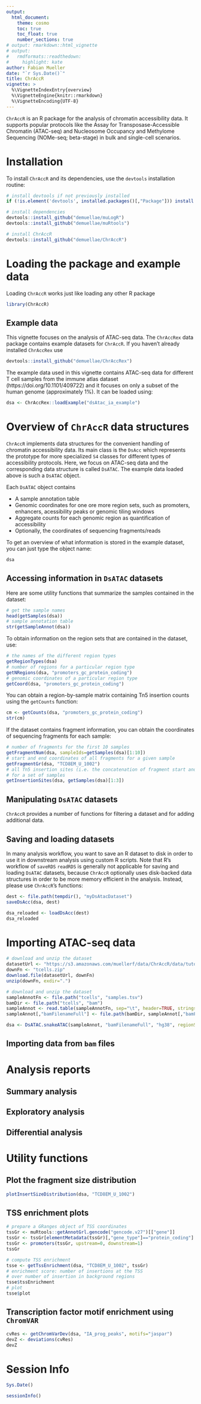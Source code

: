 ```yaml
---
output:
  html_document:
    theme: cosmo
    toc: true
    toc_float: true
    number_sections: true
# output: rmarkdown::html_vignette
# output:
#   rmdformats::readthedown:
#     highlight: kate
author: Fabian Mueller
date: "`r Sys.Date()`"
title: ChrAccR
vignette: >
  %\VignetteIndexEntry{overview}
  %\VignetteEngine{knitr::rmarkdown}
  %\VignetteEncoding{UTF-8}
---
```


`ChrAccR` is an R package for the analysis of chromatin accessibility data.
It supports popular protocols like the Assay for Transposase-Accessible Chromatin
(ATAC-seq) and Nucleosome Occupancy and Methylome Sequencing (NOMe-seq; beta-stage)
in bulk and single-cell scenarios.

# Installation

To install `ChrAccR` and its dependencies, use the `devtools` installation routine:

```r
# install devtools if not previously installed
if (!is.element('devtools', installed.packages()[,"Package"])) install.packages('devtools')

# install dependencies
devtools::install_github("demuellae/muLogR")
devtools::install_github("demuellae/muRtools")

# install ChrAccR
devtools::install_github("demuellae/ChrAccR")
```

# Loading the package and example data

Loading `ChrAccR` works just like loading any other R package
```r
library(ChrAccR)
```

## Example data

This vignette focuses on the analysis of ATAC-seq data. The `ChrAccRex` data package contains example datasets for `ChrAccR`. If you haven't already installed `ChrAccRex` use
```r
devtools::install_github("demuellae/ChrAccRex")
```

The example data used in this vignette contains ATAC-seq data for different T cell samples from the immune atlas dataset (https://doi.org/10.1101/409722) and it focuses on only a subset of the human genome (approximately 1%). It can be loaded using:
```r
dsa <- ChrAccRex::loadExample("dsAtac_ia_example")
```

# Overview of `ChrAccR` data structures

`ChrAccR` implements data structures for the convenient handling of chromatin accessibility data. Its main class is the `DsAcc` which represents the prototype for more specialized `S4` classes for different types of accessibility protocols. Here, we focus on ATAC-seq data and the corresponding data structure is called `DsATAC`. The example data loaded above is such a `DsATAC` object.

Each `DsATAC` object contains

* A sample annotation table
* Genomic coordinates for one ore more region sets, such as promoters, enhancers, acessibility peaks or genomic tiling windows
* Aggregate counts for each genomic region as quantification of accessibility
* Optionally, the coordinates of sequencing fragments/reads

To get an overview of what information is stored in the example dataset, you can just type the object name:
```r
dsa
```

## Accessing information in `DsATAC` datasets

Here are some utility functions that summarize the samples contained in the dataset:
```r
# get the sample names
head(getSamples(dsa))
# sample annotation table
str(getSampleAnnot(dsa))
```

To obtain information on the region sets that are contained in the dataset, use:
```r
# the names of the different region types
getRegionTypes(dsa)
# number of regions for a particular region type
getNRegions(dsa, "promoters_gc_protein_coding")
# genomic coordinates of a particular region type
getCoord(dsa, "promoters_gc_protein_coding")
```

You can obtain a region-by-sample matrix containing Tn5 insertion counts using the `getCounts` function:
```r
cm <- getCounts(dsa, "promoters_gc_protein_coding")
str(cm)
```

If the dataset contains fragment information, you can obtain the coordinates of sequencing fragments for each sample:
```r
# number of fragments for the first 10 samples
getFragmentNum(dsa, sampleIds=getSamples(dsa)[1:10])
# start and end coordinates of all fragments for a given sample
getFragmentGr(dsa, "TCD8EM_U_1002")
# all Tn5 insertion sites (i.e. the concatenation of fragment start and end coordinates)
# for a set of samples
getInsertionSites(dsa, getSamples(dsa)[1:3])
```

## Manipulating `DsATAC` datasets

`ChrAccR` provides a number of functions for filtering a dataset and for adding additional data.

## Saving and loading datasets

In many analysis workflow, you want to save an R dataset to disk in order to use it in downstream analysis using custom R scripts. Note that R's workflow of `saveRDS` `readRDS` is  generally not applicable for saving and loading `DsATAC` datasets, because `ChrAccR` optionally uses disk-backed data structures in order to be more memory efficient in the analysis. Instead, please use `ChrAccR`'s functions:
```r
dest <- file.path(tempdir(), "myDsAtacDataset")
saveDsAcc(dsa, dest)

dsa_reloaded <- loadDsAcc(dest)
dsa_reloaded
```

# Importing ATAC-seq data
```r
# download and unzip the dataset
datasetUrl <- "https://s3.amazonaws.com/muellerf/data/ChrAccR/data/tutorial/tcells.zip"
downFn <- "tcells.zip"
download.file(datasetUrl, downFn)
unzip(downFn, exdir=".")
```

```r
# download and unzip the dataset
sampleAnnotFn <- file.path("tcells", "samples.tsv")
bamDir <- file.path("tcells", "bam")
sampleAnnot <- read.table(sampleAnnotFn, sep="\t", header=TRUE, stringsAsFactors=FALSE)
sampleAnnot[,"bamFilenameFull"] <- file.path(bamDir, sampleAnnot[,"bamFilename"])
```

```r
dsa <- DsATAC.snakeATAC(sampleAnnot, "bamFilenameFull", "hg38", regionSets=NULL, sampleIdCol="sampleId", diskDump=FALSE, bySample=TRUE)
```

## Importing data from `bam` files

# Analysis reports

## Summary analysis

## Exploratory analysis

## Differential analysis

# Utility functions

## Plot the fragment size distribution
```r
plotInsertSizeDistribution(dsa, "TCD8EM_U_1002")
```

## TSS enrichment plots
```r
# prepare a GRanges object of TSS coordinates
tssGr <- muRtools::getAnnotGrl.gencode("gencode.v27")[["gene"]]
tssGr <- tssGr[elementMetadata(tssGr)[,"gene_type"]=="protein_coding"]
tssGr <- promoters(tssGr, upstream=0, downstream=1)
tssGr

# compute TSS enrichment
tsse <- getTssEnrichment(dsa, "TCD8EM_U_1002", tssGr)
# enrichment score: number of insertions at the TSS
# over number of insertion in background regions
tsse$tssEnrichment
# plot
tsse$plot
```

## Transcription factor motif enrichment using `ChromVAR`

```r
cvRes <- getChromVarDev(dsa, "IA_prog_peaks", motifs="jaspar")
devZ <- deviations(cvRes)
devZ
```

# Session Info

```r
Sys.Date()
```

```r
sessionInfo()
```

